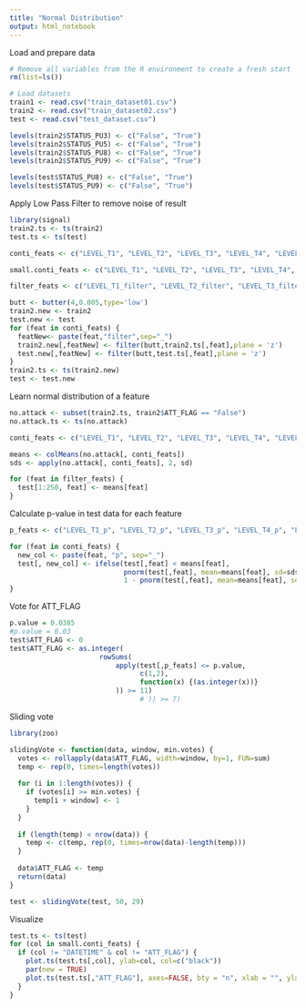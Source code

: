 ```yaml
---
title: "Normal Distribution"
output: html_notebook
---
```


Load and prepare data
```r
# Remove all variables from the R environment to create a fresh start
rm(list=ls())

# Load datasets
train1 <- read.csv("train_dataset01.csv")
train2 <- read.csv("train_dataset02.csv")
test <- read.csv("test_dataset.csv")

levels(train2$STATUS_PU3) <- c("False", "True")
levels(train2$STATUS_PU5) <- c("False", "True")
levels(train2$STATUS_PU8) <- c("False", "True")
levels(train2$STATUS_PU9) <- c("False", "True")

levels(test$STATUS_PU8) <- c("False", "True")
levels(test$STATUS_PU9) <- c("False", "True")
```

Apply Low Pass Filter to remove noise of result
```r
library(signal)
train2.ts <- ts(train2)
test.ts <- ts(test)

conti_feats <- c("LEVEL_T1", "LEVEL_T2", "LEVEL_T3", "LEVEL_T4", "LEVEL_T5", "LEVEL_T6", "LEVEL_T7", "PRESSURE_J280", "PRESSURE_J269", "PRESSURE_J300", "PRESSURE_J256", "PRESSURE_J289", "PRESSURE_J415", "PRESSURE_J302", "PRESSURE_J306", "PRESSURE_J307", "PRESSURE_J317", "PRESSURE_J14", "PRESSURE_J422", "FLOW_PU1", "FLOW_PU2", "FLOW_PU3", "FLOW_PU4", "FLOW_PU5", "FLOW_PU6", "FLOW_PU7", "FLOW_PU8", "FLOW_PU9", "FLOW_PU10", "FLOW_PU11", "FLOW_V2")

small.conti_feats <- c("LEVEL_T1", "LEVEL_T2", "LEVEL_T3", "LEVEL_T4", "LEVEL_T5", "LEVEL_T6", "LEVEL_T7", "PRESSURE_J280", "PRESSURE_J269", "PRESSURE_J300", "PRESSURE_J256", "PRESSURE_J289", "PRESSURE_J415", "PRESSURE_J302", "PRESSURE_J306", "PRESSURE_J307", "PRESSURE_J317", "PRESSURE_J14", "PRESSURE_J422", "FLOW_PU1", "FLOW_PU2", "FLOW_PU3", "FLOW_PU4", "FLOW_PU5", "FLOW_PU6", "FLOW_PU7", "FLOW_PU8", "FLOW_PU9", "FLOW_PU10", "FLOW_PU11", "FLOW_V2")

filter_feats <- c("LEVEL_T1_filter", "LEVEL_T2_filter", "LEVEL_T3_filter", "LEVEL_T4_filter", "LEVEL_T5_filter", "LEVEL_T6_filter", "LEVEL_T7_filter", "PRESSURE_J280_filter", "PRESSURE_J269_filter", "PRESSURE_J300_filter", "PRESSURE_J256_filter", "PRESSURE_J289_filter", "PRESSURE_J415_filter", "PRESSURE_J302_filter", "PRESSURE_J306_filter", "PRESSURE_J307_filter", "PRESSURE_J317_filter", "PRESSURE_J14_filter", "PRESSURE_J422_filter", "FLOW_PU1_filter", "FLOW_PU2_filter", "FLOW_PU3_filter", "FLOW_PU4_filter", "FLOW_PU5_filter", "FLOW_PU6_filter", "FLOW_PU7_filter", "FLOW_PU8_filter", "FLOW_PU9_filter", "FLOW_PU10_filter", "FLOW_PU11_filter", "FLOW_V2_filter")

butt <- butter(4,0.005,type='low')
train2.new <- train2
test.new <- test
for (feat in conti_feats) {
  featNew<- paste(feat,"filter",sep="_")
  train2.new[,featNew] <- filter(butt,train2.ts[,feat],plane = 'z')
  test.new[,featNew] <- filter(butt,test.ts[,feat],plane = 'z')
}
train2.ts <- ts(train2.new)
test <- test.new

```


Learn normal distribution of a feature
```r
no.attack <- subset(train2.ts, train2$ATT_FLAG == "False")
no.attack.ts <- ts(no.attack)

conti_feats <- c("LEVEL_T1", "LEVEL_T2", "LEVEL_T3", "LEVEL_T4", "LEVEL_T5", "LEVEL_T6", "LEVEL_T7", "PRESSURE_J280", "PRESSURE_J269", "PRESSURE_J300", "PRESSURE_J256", "PRESSURE_J289", "PRESSURE_J415", "PRESSURE_J302", "PRESSURE_J306", "PRESSURE_J307", "PRESSURE_J317", "PRESSURE_J14", "PRESSURE_J422", "FLOW_PU1", "FLOW_PU2", "FLOW_PU3", "FLOW_PU4", "FLOW_PU5", "FLOW_PU6", "FLOW_PU7", "FLOW_PU8", "FLOW_PU9", "FLOW_PU10", "FLOW_PU11", "FLOW_V2","LEVEL_T1_filter", "LEVEL_T2_filter", "LEVEL_T3_filter", "LEVEL_T4_filter", "LEVEL_T5_filter", "LEVEL_T6_filter", "LEVEL_T7_filter", "PRESSURE_J280_filter", "PRESSURE_J269_filter", "PRESSURE_J300_filter", "PRESSURE_J256_filter", "PRESSURE_J289_filter", "PRESSURE_J415_filter", "PRESSURE_J302_filter", "PRESSURE_J306_filter", "PRESSURE_J307_filter", "PRESSURE_J317_filter", "PRESSURE_J14_filter", "PRESSURE_J422_filter", "FLOW_PU1_filter", "FLOW_PU2_filter", "FLOW_PU3_filter", "FLOW_PU4_filter", "FLOW_PU5_filter", "FLOW_PU6_filter", "FLOW_PU7_filter", "FLOW_PU8_filter", "FLOW_PU9_filter", "FLOW_PU10_filter", "FLOW_PU11_filter", "FLOW_V2_filter")

means <- colMeans(no.attack[, conti_feats])
sds <- apply(no.attack[, conti_feats], 2, sd)

for (feat in filter_feats) {
  test[1:250, feat] <- means[feat] 
}
```

Calculate p-value in test data for each feature
```r
p_feats <- c("LEVEL_T1_p", "LEVEL_T2_p", "LEVEL_T3_p", "LEVEL_T4_p", "LEVEL_T5_p", "LEVEL_T6_p", "LEVEL_T7_p", "PRESSURE_J280_p", "PRESSURE_J269_p", "PRESSURE_J300_p", "PRESSURE_J256_p", "PRESSURE_J289_p", "PRESSURE_J415_p", "PRESSURE_J302_p", "PRESSURE_J306_p", "PRESSURE_J307_p", "PRESSURE_J317_p", "PRESSURE_J14_p", "PRESSURE_J422_p", "FLOW_PU1_p", "FLOW_PU2_p", "FLOW_PU3_p", "FLOW_PU4_p", "FLOW_PU5_p", "FLOW_PU6_p", "FLOW_PU7_p", "FLOW_PU8_p", "FLOW_PU9_p", "FLOW_PU10_p", "FLOW_PU11_p", "FLOW_V2_p","LEVEL_T1_filter_p", "LEVEL_T2_filter_p", "LEVEL_T3_filter_p", "LEVEL_T4_filter_p", "LEVEL_T5_filter_p", "LEVEL_T6_filter_p", "LEVEL_T7_filter_p", "PRESSURE_J280_filter_p", "PRESSURE_J269_filter_p", "PRESSURE_J300_filter_p", "PRESSURE_J256_filter_p", "PRESSURE_J289_filter_p", "PRESSURE_J415_filter_p", "PRESSURE_J302_filter_p", "PRESSURE_J306_filter_p", "PRESSURE_J307_filter_p", "PRESSURE_J317_filter_p", "PRESSURE_J14_filter_p", "PRESSURE_J422_filter_p", "FLOW_PU1_filter_p", "FLOW_PU2_filter_p", "FLOW_PU3_filter_p", "FLOW_PU4_filter_p", "FLOW_PU5_filter_p", "FLOW_PU6_filter_p", "FLOW_PU7_filter_p", "FLOW_PU8_filter_p", "FLOW_PU9_filter_p", "FLOW_PU10_filter_p", "FLOW_PU11_filter_p", "FLOW_V2_filter_p")

for (feat in conti_feats) {
  new_col <- paste(feat, "p", sep="_")
  test[, new_col] <- ifelse(test[,feat] < means[feat],
                            pnorm(test[,feat], mean=means[feat], sd=sds[feat]),
                            1 - pnorm(test[,feat], mean=means[feat], sd=sds[feat]))
}
```


Vote for ATT_FLAG
```r
p.value = 0.0385
#p.value = 0.03
test$ATT_FLAG <- 0
test$ATT_FLAG <- as.integer(
                      rowSums(
                          apply(test[,p_feats] <= p.value,
                                c(1,2),
                                function(x) {(as.integer(x))}
                          )) >= 11)
                                # )) >= 7)
```

Sliding vote
```r
library(zoo)

slidingVote <- function(data, window, min.votes) {
  votes <- rollapply(data$ATT_FLAG, width=window, by=1, FUN=sum)
  temp <- rep(0, times=length(votes))
  
  for (i in 1:length(votes)) {
    if (votes[i] >= min.votes) {
      temp[i + window] <- 1
    }
  }
  
  if (length(temp) < nrow(data)) {
    temp <- c(temp, rep(0, times=nrow(data)-length(temp)))
  }
  
  data$ATT_FLAG <- temp
  return(data)
}

test <- slidingVote(test, 50, 29)
```

Visualize
```r
test.ts <- ts(test)
for (col in small.conti_feats) {
  if (col != "DATETIME" & col != "ATT_FLAG") {
    plot.ts(test.ts[,col], ylab=col, col=c("black"))
    par(new = TRUE)
    plot.ts(test.ts[,"ATT_FLAG"], axes=FALSE, bty = "n", xlab = "", ylab = "", col="red")
  }
}
```

